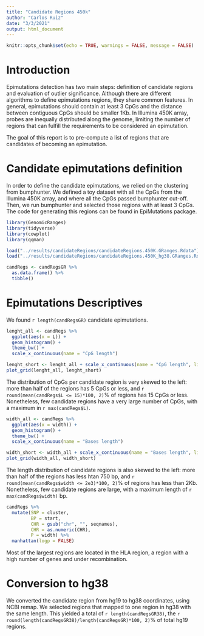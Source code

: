 ```yaml
---
title: "Candidate Regions 450k"
author: "Carlos Ruiz"
date: "3/3/2021"
output: html_document
---
```


```r
knitr::opts_chunk$set(echo = TRUE, warnings = FALSE, message = FALSE)
```

# Introduction

Epimutations detection has two main steps: definition of candidate regions and evaluation of outlier significance. Although there are different algorithms to define epimutations regions, they share common features. In general, epimutations should contain at least 3 CpGs and the distance between contiguous CpGs should be smaller 1Kb. In Illumina 450K array, probes are inequally distributed along the genome, limiting the number of regions that can fulfill the requirements to be considered an epimutation.

The goal of this report is to pre-compute a list of regions that are candidates of becoming an epimutation. 

# Candidate epimutations definition

In order to define the candidate epimutations, we relied on the clustering from bumphunter. We defined a toy dataset with all the CpGs from the Illumina 450K array, and where all the CpGs passed bumphunter cut-off. Then, we run bumphunter and selected those regions with at least 3 CpGs. The code for generating this regions can be found in EpiMutations package.

```r
library(GenomicRanges)
library(tidyverse)
library(cowplot)
library(qqman)

load("../results/candidateRegions/candidateRegions.450K.GRanges.Rdata")
load("../results/candidateRegions/candidateRegions.450K_hg38.GRanges.Rdata")

candRegs <- candRegsGR %>%
  as.data.frame() %>%
  tibble()
```

# Epimutations Descriptives

We found `r length(candRegsGR)` candidate epimutations. 

```r
lenght_all <- candRegs %>%
  ggplot(aes(x = L)) +
  geom_histogram() +
  theme_bw() +
  scale_x_continuous(name = "CpG length")

lenght_short <- lenght_all + scale_x_continuous(name = "CpG length", limits = c(3, 32))
plot_grid(lenght_all, lenght_short)   
```

The distribution of CpGs per candidate region is very skewed to the left: more than half of the regions has 5 CpGs or less, and `r round(mean(candRegs$L <= 15)*100, 2)`% of regions has 15 CpGs or less. Nonetheless, few candidate regions have a very large number of CpGs, with a maximum in `r max(candRegs$L)`. 

```r
width_all <- candRegs %>%
  ggplot(aes(x = width)) +
  geom_histogram() +
  theme_bw() +
  scale_x_continuous(name = "Bases length")

width_short <- width_all + scale_x_continuous(name = "Bases length", limits = c(5, 5e3))
plot_grid(width_all, width_short)   
```

The length distribution of candidate regions is also skewed to the left: more than half of the regions has less htan 750 bp, and `r round(mean(candRegs$width <= 2e3)*100, 2)`% of regions has less than 2Kb. Nonetheless, few candidate regions are large, with a maximum length of `r max(candRegs$width)` bp. 

```r
candRegs %>%
  mutate(SNP = cluster,
         BP = start,
         CHR = gsub("chr", "", seqnames),
         CHR = as.numeric(CHR),
         P = width) %>%
  manhattan(logp = FALSE)
```

Most of the largest regions are located in the HLA region, a region with a high number of genes and under recombination. 

# Conversion to hg38

We converted the candidate region from hg19 to hg38 coordinates, using NCBI remap. We selected regions that mapped to one region in hg38 with the same length. This yielded a total of `r length(candRegsGR38)`, the `r round(length(candRegsGR38)/length(candRegsGR)*100, 2)`% of total hg19 regions. 


